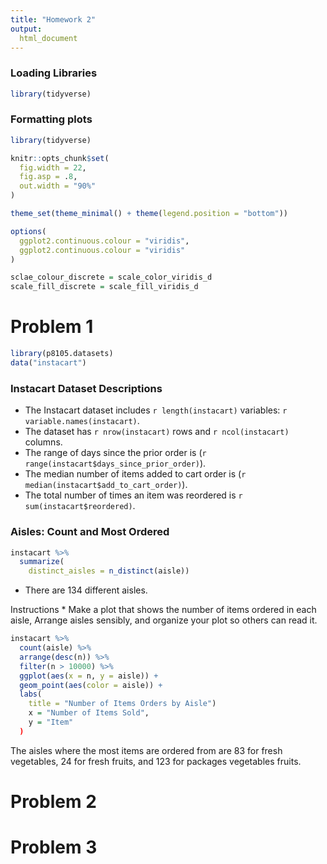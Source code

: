 ```yaml
---
title: "Homework 2"
output:
  html_document
---
```


### Loading Libraries
```r
library(tidyverse)
```

### Formatting plots
```r
library(tidyverse)

knitr::opts_chunk$set(
  fig.width = 22,
  fig.asp = .8,
  out.width = "90%"
)

theme_set(theme_minimal() + theme(legend.position = "bottom"))

options(
  ggplot2.continuous.colour = "viridis",
  ggplot2.continuous.colour = "viridis"
)

sclae_colour_discrete = scale_color_viridis_d
scale_fill_discrete = scale_fill_viridis_d
```

# Problem 1
```r
library(p8105.datasets)
data("instacart")
```

### Instacart Dataset Descriptions

* The Instacart dataset includes `r length(instacart)` variables: `r variable.names(instacart)`.
* The dataset has `r nrow(instacart)` rows and `r ncol(instacart)` columns.
* The range of days since the prior order is (`r range(instacart$days_since_prior_order)`).
* The median number of items added to cart order is (`r median(instacart$add_to_cart_order)`).
* The total number of times an item was reordered is `r sum(instacart$reordered)`.

### Aisles: Count and Most Ordered

```r
instacart %>% 
  summarize(
    distinct_aisles = n_distinct(aisle))  
```
* There are 134 different aisles. 

Instructions
* Make a plot that shows the number of items ordered in each aisle, Arrange aisles sensibly, and organize your plot so others can read it.
```r
instacart %>% 
  count(aisle) %>% 
  arrange(desc(n)) %>% 
  filter(n > 10000) %>% 
  ggplot(aes(x = n, y = aisle)) +
  geom_point(aes(color = aisle)) +
  labs(
    title = "Number of Items Orders by Aisle")
    x = "Number of Items Sold",
    y = "Item"
  )

```
The aisles where the most items are ordered from are 83 for fresh vegetables, 24 for fresh fruits, and 123 for packages vegetables fruits. 



# Problem 2

# Problem 3

